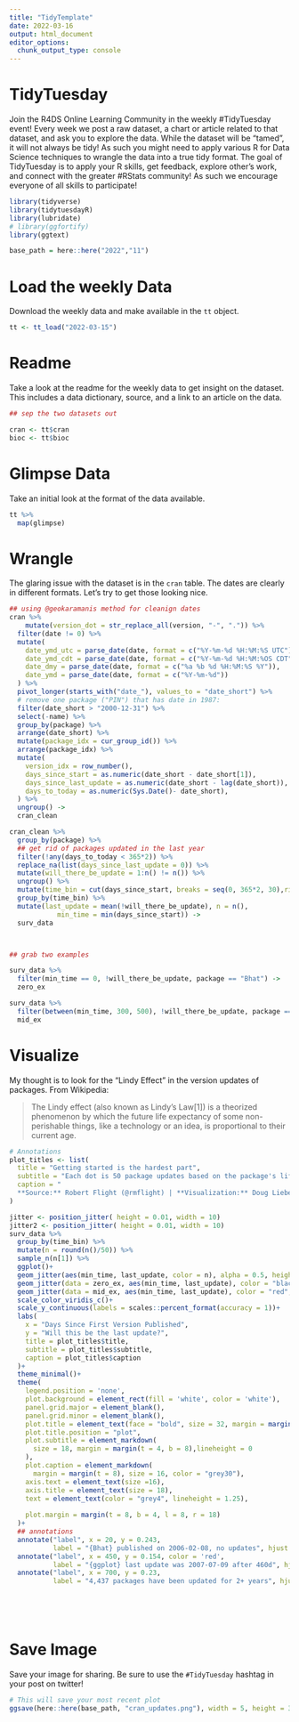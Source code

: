 ```yaml
---
title: "TidyTemplate"
date: 2022-03-16
output: html_document
editor_options: 
  chunk_output_type: console
---
```


# TidyTuesday

Join the R4DS Online Learning Community in the weekly #TidyTuesday event!
Every week we post a raw dataset, a chart or article related to that dataset, and ask you to explore the data.
While the dataset will be “tamed”, it will not always be tidy! As such you might need to apply various R for Data Science techniques to wrangle the data into a true tidy format.
The goal of TidyTuesday is to apply your R skills, get feedback, explore other’s work, and connect with the greater #RStats community!
As such we encourage everyone of all skills to participate!

```r


library(tidyverse)
library(tidytuesdayR)
library(lubridate)
# library(ggfortify)
library(ggtext)

base_path = here::here("2022","11")


```

# Load the weekly Data

Download the weekly data and make available in the `tt` object.

```r

tt <- tt_load("2022-03-15")


```


# Readme

Take a look at the readme for the weekly data to get insight on the dataset.
This includes a data dictionary, source, and a link to an article on the data.

```r

## sep the two datasets out

cran <- tt$cran
bioc <- tt$bioc

```


# Glimpse Data

Take an initial look at the format of the data available.

```r

tt %>% 
  map(glimpse)

```

# Wrangle

The glaring issue with the dataset is in the `cran` table. The dates are clearly in different formats. Let's try to get those looking nice. 

```r

## using @geokaramanis method for cleanign dates
cran %>% 
    mutate(version_dot = str_replace_all(version, "-", ".")) %>% 
  filter(date != 0) %>% 
  mutate(
    date_ymd_utc = parse_date(date, format = c("%Y-%m-%d %H:%M:%S UTC")),
    date_ymd_cdt = parse_date(date, format = c("%Y-%m-%d %H:%M:%OS CDT")),
    date_dmy = parse_date(date, format = c("%a %b %d %H:%M:%S %Y")),
    date_ymd = parse_date(date, format = c("%Y-%m-%d"))
  ) %>% 
  pivot_longer(starts_with("date_"), values_to = "date_short") %>%
  # remove one package ("PIN") that has date in 1987:
  filter(date_short > "2000-12-31") %>% 
  select(-name) %>% 
  group_by(package) %>% 
  arrange(date_short) %>% 
  mutate(package_idx = cur_group_id()) %>% 
  arrange(package_idx) %>% 
  mutate(
    version_idx = row_number(),
    days_since_start = as.numeric(date_short - date_short[1]),
    days_since_last_update = as.numeric(date_short - lag(date_short)),
    days_to_today = as.numeric(Sys.Date()- date_short),
  ) %>% 
  ungroup() ->
  cran_clean

cran_clean %>% 
  group_by(package) %>% 
  ## get rid of packages updated in the last year
  filter(!any(days_to_today < 365*2)) %>% 
  replace_na(list(days_since_last_update = 0)) %>% 
  mutate(will_there_be_update = 1:n() != n()) %>% 
  ungroup() %>% 
  mutate(time_bin = cut(days_since_start, breaks = seq(0, 365*2, 30),right = F)) %>% 
  group_by(time_bin) %>% 
  mutate(last_update = mean(!will_there_be_update), n = n(),
            min_time = min(days_since_start)) ->
  surv_data



## grab two examples

surv_data %>% 
  filter(min_time == 0, !will_there_be_update, package == "Bhat") ->
  zero_ex

surv_data %>% 
  filter(between(min_time, 300, 500), !will_there_be_update, package == "ggplot")  ->
  mid_ex

```


# Visualize

My thought is to look for the "Lindy Effect" in the version updates of packages. From Wikipedia:  

> The Lindy effect (also known as Lindy's Law[1]) is a theorized phenomenon by which the future life expectancy of some non-perishable things, like a technology or an idea, is proportional to their current age.  



```r

# Annotations
plot_titles <- list(
  title = "Getting started is the hardest part",
  subtitle = "Each dot is 50 package updates based on the package's lifespan at the time.<br>While packages slowly stop being updated, the most likely **last** update is the **first** update.",
  caption = "
  **Source:** Robert Flight (@rmflight) | **Visualization:** Doug Liebe (@dougliebe)"
)

jitter <- position_jitter( height = 0.01, width = 10)
jitter2 <- position_jitter( height = 0.01, width = 10)
surv_data %>% 
  group_by(time_bin) %>% 
  mutate(n = round(n()/50)) %>% 
  sample_n(n[1]) %>% 
  ggplot()+
  geom_jitter(aes(min_time, last_update, color = n), alpha = 0.5, height = 0.01, width = 10)+
  geom_jitter(data = zero_ex, aes(min_time, last_update), color = "black", position = jitter, size =3)+
  geom_jitter(data = mid_ex, aes(min_time, last_update), color = "red", position = jitter2, size =3)+
  scale_color_viridis_c()+
  scale_y_continuous(labels = scales::percent_format(accuracy = 1))+
  labs(
    x = "Days Since First Version Published",
    y = "Will this be the last update?",
    title = plot_titles$title,
    subtitle = plot_titles$subtitle,
    caption = plot_titles$caption
  )+
  theme_minimal()+
  theme(
    legend.position = 'none',
    plot.background = element_rect(fill = 'white', color = 'white'),
    panel.grid.major = element_blank(),
    panel.grid.minor = element_blank(),
    plot.title = element_text(face = "bold", size = 32, margin = margin( b = 1)),
    plot.title.position = "plot",
    plot.subtitle = element_markdown(
      size = 18, margin = margin(t = 4, b = 8),lineheight = 0
    ),
    plot.caption = element_markdown(
      margin = margin(t = 8), size = 16, color = "grey30"),
    axis.text = element_text(size =16),
    axis.title = element_text(size = 18),
    text = element_text(color = "grey4", lineheight = 1.25),
    
    plot.margin = margin(t = 8, b = 4, l = 8, r = 18)
  )+
  ## annotations
  annotate("label", x = 20, y = 0.243,
           label = "{Bhat} published on 2006-02-08, no updates", hjust = 0, size = 4) +
  annotate("label", x = 450, y = 0.154, color = 'red',
           label = "{ggplot} last update was 2007-07-09 after 460d", hjust = 0, size = 4) +
  annotate("label", x = 700, y = 0.23, 
           label = "4,437 packages have been updated for 2+ years", hjust = 'right', size = 4) 
  
  

  
```

# Save Image

Save your image for sharing. Be sure to use the `#TidyTuesday` hashtag in your post on twitter! 

```r

# This will save your most recent plot
ggsave(here::here(base_path, "cran_updates.png"), width = 5, height = 3)

```
